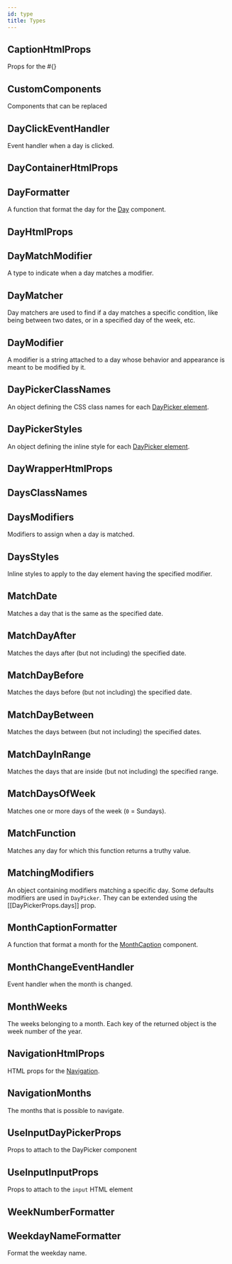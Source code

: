 ```yaml
---
id: type
title: Types
---
```

<a id="docs"></a> 


## CaptionHtmlProps

Props for the #{}




## CustomComponents

Components that can be replaced




## DayClickEventHandler

Event handler when a day is clicked.




## DayContainerHtmlProps






## DayFormatter

A function that format the day for the [Day](#day) component.




## DayHtmlProps






## DayMatchModifier

A type to indicate when a day matches a modifier.




## DayMatcher

Day matchers are used to find if a day matches a specific condition, like
being between two dates, or in a specified day of the week, etc.




## DayModifier

A modifier is a string attached to a day whose behavior and appearance is meant to be modified by it.




## DayPickerClassNames

An object defining the CSS class names for each [DayPicker
element](./enumerations#daypickerelements).




## DayPickerStyles

An object defining the inline style for each [DayPicker
element](./enumerations#daypickerelements).




## DayWrapperHtmlProps






## DaysClassNames






## DaysModifiers

Modifiers to assign when a day is matched.




## DaysStyles

Inline styles to apply to the day element having the specified modifier.




## MatchDate

Matches a day that is the same as the specified date.




## MatchDayAfter

Matches the days after (but not including) the specified date.




## MatchDayBefore

Matches the days before (but not including) the specified date.




## MatchDayBetween

Matches the days between (but not including) the specified dates.




## MatchDayInRange

Matches the days that are inside (but not including) the specified range.




## MatchDaysOfWeek

Matches one or more days of the week (`0` = Sundays).




## MatchFunction

Matches any day for which this function returns a truthy value.




## MatchingModifiers

An object containing modifiers matching a specific day. Some defaults
modifiers are used in `DayPicker`. They can be extended using the
[[DayPickerProps.days]] prop.




## MonthCaptionFormatter

A function that format a month for the [MonthCaption](#monthcaption) component.




## MonthChangeEventHandler

Event handler when the month is changed.




## MonthWeeks

The weeks belonging to a month. Each key of the returned object is the
week number of the year.




## NavigationHtmlProps

HTML props for the [Navigation](#navigation).




## NavigationMonths

The months that is possible to navigate.




## UseInputDayPickerProps

Props to attach to the DayPicker component




## UseInputInputProps

Props to attach to the `input` HTML element




## WeekNumberFormatter






## WeekdayNameFormatter

Format the weekday name.



